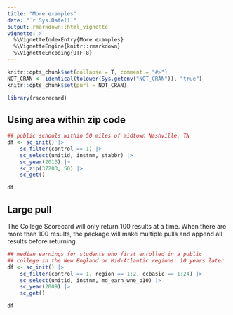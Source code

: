 ```yaml
---
title: "More examples"
date: "`r Sys.Date()`"
output: rmarkdown::html_vignette
vignette: >
  %\VignetteIndexEntry{More examples}
  %\VignetteEngine{knitr::rmarkdown}
  %\VignetteEncoding{UTF-8}
---
```


```r
knitr::opts_chunk$set(collapse = T, comment = "#>")
NOT_CRAN <- identical(tolower(Sys.getenv("NOT_CRAN")), "true")
knitr::opts_chunk$set(purl = NOT_CRAN)
```

```r
library(rscorecard)
```

## Using area within zip code

```r
## public schools within 50 miles of midtown Nashville, TN
df <- sc_init() |> 
    sc_filter(control == 1) |> 
    sc_select(unitid, instnm, stabbr) |> 
    sc_year(2013) |> 
    sc_zip(37203, 50) |>
    sc_get()
```
```r
df
```

## Large pull

The College Scorecard will only return 100 results at a time. When
there are more than 100 results, the package will make
multiple pulls and append all results before returning. 

```r
## median earnings for students who first enrolled in a public
## college in the New England or Mid-Atlantic regions: 10 years later
df <- sc_init() |> 
    sc_filter(control == 1, region == 1:2, ccbasic == 1:24) |> 
    sc_select(unitid, instnm, md_earn_wne_p10) |> 
    sc_year(2009) |>
    sc_get()
```

```r
df
```








